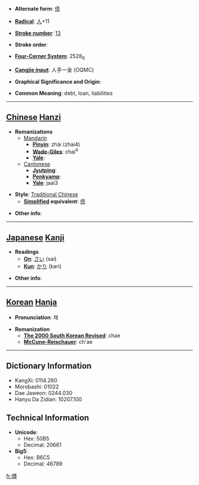 * '''Alternate form''': [[债]]

* '''[[Wiktionary:Chinese radical index| Radical]]''': [[Wiktionary:Chinese radical index 人|人]]+11

* '''[[Wiktionary:Chinese total strokes index|Stroke number]]''': [[Wiktionary:Chinese total strokes index 13|13]]

* '''Stroke order''': 

* '''[[Wiktionary:Chinese four corner index|Four-Corner System]]''': 2528<sub>6</sub>

* '''[[Wiktionary:Chinese Cangjie index|Cangjie input]]''': 人手一金 (OQMC)

* '''Graphical Significance and Origin''': 

* '''Common Meaning''': debt, loan, liabilities

----

== [[Chinese]] [[Hanzi]] ==

* '''Romanizations'''
** [[Mandarin]]
*** '''[[Pinyin]]''': zhài (zhai4)
*** '''[[Wade-Giles]]''': chai<sup>4</sup>
*** '''[[Yale]]''': 
**[[Cantonese]]
***'''[[Jyutping]]''':
***'''[[Penkyamp]]''': 
***'''[[Yale]]''': jaai3

* '''Style''': [[Traditional Chinese]] 
** '''[[Simplified Chinese|Simplified]] equivalent''': [[债]]

* '''Other info''': 

----

== [[Japanese]] [[Kanji]] ==

* '''Readings'''
** '''[[On]]''': [[さい]] (sai)
** '''[[Kun]]''': [[かり]] (kari)

* '''Other info''':  

----

== [[Korean]] [[Hanja]] ==

* '''Pronunciation''': 채

* '''Romanization'''
** '''[[The 2000 South Korean Revised Romanization|The 2000 South Korean Revised]]''': chae
** '''[[McCune-Reischauer]]''': ch'ae

----

== Dictionary Information ==

* KangXi: 0114.260
* Morobashi: 01022
* Dae Jaweon: 0244.030
* Hanyu Da Zidian: 10207.100

== Technical Information ==

* '''Unicode''':
** Hex: 50B5
** Decimal: 20661
* '''Big5''':
** Hex: B6C5
** Decimal: 46789

[[fr:債]]